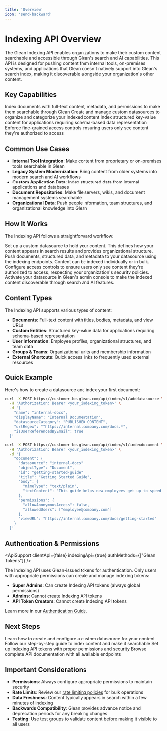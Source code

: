 ```yaml
---
title: 'Overview'
icon: 'send-backward'
---
```



# Indexing API Overview

The Glean Indexing API enables organizations to make their custom content searchable and accessible through Glean's search and AI capabilities. This API is designed for pushing content from internal tools, on-premises systems, and applications that Glean doesn't natively support into Glean's search index, making it discoverable alongside your organization's other content.

## Key Capabilities

<CardGroup cols={2}>
  <Card title="Document Indexing" icon="FileText">
    Index documents with full-text content, metadata, and permissions to make them searchable through Glean
  </Card>

  <Card title="Custom Datasources" icon="Database">
    Create and manage custom datasources to organize and categorize your indexed content
  </Card>

  <Card title="Structured Entities" icon="Package">
    Index structured key-value content for applications requiring schema-based data representation
  </Card>

  <Card title="Permission Management" icon="Shield">
    Enforce fine-grained access controls ensuring users only see content they're authorized to access
  </Card>
</CardGroup>

## Common Use Cases

- **Internal Tool Integration**: Make content from proprietary or on-premises tools searchable in Glean
- **Legacy System Modernization**: Bring content from older systems into modern search and AI workflows  
- **Custom Application Data**: Index structured data from internal applications and databases
- **Document Repositories**: Make file servers, wikis, and document management systems searchable
- **Organizational Data**: Push people information, team structures, and organizational knowledge into Glean

## How It Works

The Indexing API follows a straightforward workflow:

<Steps>
  <Step title="Create Datasource">
  Set up a custom datasource to hold your content. This defines how your content appears in search results and provides organizational structure.
  </Step>

  <Step title="Index Content">
  Push documents, structured data, and metadata to your datasource using the indexing endpoints. Content can be indexed individually or in bulk.
  </Step>

  <Step title="Manage Permissions">
  Configure access controls to ensure users only see content they're authorized to access, respecting your organization's security policies.
  </Step>

  <Step title="Enable Discovery">
  Activate your datasource in Glean's admin console to make the indexed content discoverable through search and AI features.
  </Step>
</Steps>

## Content Types

The Indexing API supports various types of content:

- **Documents**: Full-text content with titles, bodies, metadata, and view URLs
- **Custom Entities**: Structured key-value data for applications requiring schema-based representation
- **User Information**: Employee profiles, organizational structures, and team data
- **Groups & Teams**: Organizational units and membership information
- **External Shortcuts**: Quick access links to frequently used external resources

## Quick Example

Here's how to create a datasource and index your first document:

<Tabs>
  <TabItem value="create-datasource" label="Create Datasource">

  ```bash
  curl -X POST https://customer-be.glean.com/api/index/v1/adddatasource \
    -H 'Authorization: Bearer <your_indexing_token>' \
    -d '{
      "name": "internal-docs",
      "displayName": "Internal Documentation",
      "datasourceCategory": "PUBLISHED_CONTENT",
      "urlRegex": "^https://internal.company.com/docs.*",
      "isUserReferencedByEmail": true
    }'
  ```

  </TabItem>
  <TabItem value="index-document" label="Index Document">

  ```bash
  curl -X POST https://customer-be.glean.com/api/index/v1/indexdocument \
    -H 'Authorization: Bearer <your_indexing_token>' \
    -d '{
      "document": {
        "datasource": "internal-docs",
        "objectType": "Document",
        "id": "getting-started-guide",
        "title": "Getting Started Guide",
        "body": {
          "mimeType": "text/plain",
          "textContent": "This guide helps new employees get up to speed quickly..."
        },
        "permissions": {
          "allowAnonymousAccess": false,
          "allowedUsers": ["employee@company.com"]
        },
        "viewURL": "https://internal.company.com/docs/getting-started"
      }
    }'
  ```

  </TabItem>
</Tabs>

## Authentication & Permissions

<ApiSupport
  clientApi={false}
  indexingApi={true}
  authMethods={["Glean Tokens"]}
/>

The Indexing API uses Glean-issued tokens for authentication. Only users with appropriate permissions can create and manage indexing tokens:

- **Super Admins**: Can create Indexing API tokens (always global permissions)
- **Admins**: Cannot create Indexing API tokens
- **API Token Creators**: Cannot create Indexing API tokens

Learn more in our [Authentication Guide](../authentication/overview).

## Next Steps

<CardGroup cols={1}>
  <Card title="Setup Your First Datasource" icon="Database" href="setup-datasource">
    Learn how to create and configure a custom datasource for your content
  </Card>

  <Card title="Index Your First Document" icon="FileText" href="index-documents">
    Follow our step-by-step guide to index content and make it searchable
  </Card>

  <Card title="Manage Authentication" icon="Shield" href="../authentication/overview">
    Set up indexing API tokens with proper permissions and security
  </Card>

  <Card title="API Reference" icon="Book" href="../../../api/indexing-api/documents-overview">
    Browse complete API documentation with all available endpoints
  </Card>
</CardGroup>

## Important Considerations

- **Permissions**: Always configure appropriate permissions to maintain security
- **Rate Limits**: Review our [rate limiting policies](../../../get-started/rate-limits) for bulk operations
- **Data Freshness**: Content typically appears in search within a few minutes of indexing
- **Backwards Compatibility**: Glean provides advance notice and deprecation periods for any breaking changes
- **Testing**: Use test groups to validate content before making it visible to all users 
